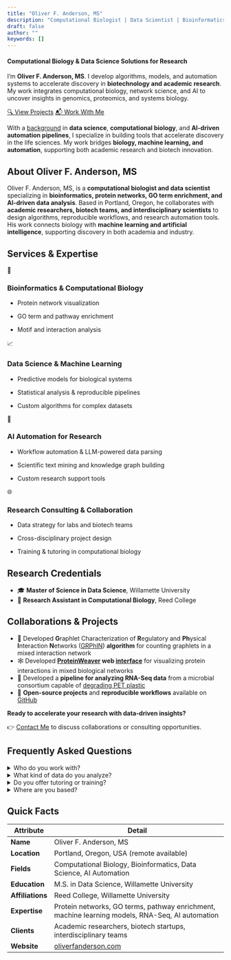 ```yaml
---
title: "Oliver F. Anderson, MS"
description: "Computational Biologist | Data Scientist | Bioinformatics Specialist"
draft: false
author: ""
keywords: []
---
```

<!-- Preload background image -->

<link rel="preload" href="/images/home-background.jpg" as="image"/> <link rel="stylesheet" type="text/css" href="css/styles.css">

<!-- ```{=html}
  <style>
body {
      background-image: url('/images/home-background.jpg');
      background-size: cover;
    }
  </style>
``` -->

#### **Computational Biology & Data Science Solutions for Research**
I’m **Oliver F. Anderson, MS**. I develop algorithms, models, and automation systems to accelerate discovery in **biotechnology and academic research**. My work integrates computational biology, network science, and AI to uncover insights in genomics, proteomics, and systems biology.

<div class="projects-button-container">
  <a href="./projects.qmd" class="btn projects-button"> 🔍 View Projects</a>
  <a href="./contact.qmd" class="btn projects-button"> 📬 Work With Me</a>
</div>


With a [background](about.qmd) in **data science**, **computational biology**, and **AI-driven automation pipelines**, I specialize in building tools that accelerate discovery in the life sciences. My work bridges **biology, machine learning, and automation**, supporting both academic research and biotech innovation.

## About Oliver F. Anderson, MS
::: {.about-geo}
Oliver F. Anderson, MS, is a **computational biologist and data scientist** specializing in **bioinformatics, protein networks, GO term enrichment, and AI-driven data analysis**. Based in Portland, Oregon, he collaborates with **academic researchers, biotech teams, and interdisciplinary scientists** to design algorithms, reproducible workflows, and research automation tools. His work connects biology with **machine learning and artificial intelligence**, supporting discovery in both academia and industry.
:::


## Services & Expertise {#services-expertise}
::::: services-grid
:::: service-card

::: service-icon
🔬
:::

### Bioinformatics & Computational Biology
- Protein network visualization

- GO term and pathway enrichment

- Motif and interaction analysis
::::

:::: service-card
::: service-icon
📈
:::

### Data Science & Machine Learning
- Predictive models for biological systems

- Statistical analysis & reproducible pipelines

- Custom algorithms for complex datasets
::::

:::: service-card
::: service-icon
🔧
:::

### AI Automation for Research
- Workflow automation & LLM-powered data parsing

- Scientific text mining and knowledge graph building

- Custom research support tools
::::

:::: service-card
::: service-icon
🌐
:::

### Research Consulting & Collaboration
- Data strategy for labs and biotech teams

- Cross-disciplinary project design

- Training & tutoring in computational biology
::::
:::::


## Research Credentials
- 🎓  **Master of Science in Data Science**, Willamette University
- 🧬  **Research Assistant in Computational Biology**, Reed College

## Collaborations & Projects
- 🔗  Developed **G**raphlet Characterization of **R**egulatory and **Ph**ysical **I**nteraction **N**etworks ([GRPhIN](https://doi.org/10.1093/bioadv/vbaf176)) **algorithm** for counting graphlets in a mixed interaction network
- 🕸  Developed **[ProteinWeaver](https://doi.org/10.1101/2024.10.24.620032) web [interface](https://proteinweaver.reedcompbio.org/)** for visualizing protein interactions in mixed biological networks
- 🦠  Developed a **pipeline for analyzing RNA-Seq data** from a microbial consortium capable of [degrading PET plastic](https://doi.org/10.3390/ijms23105612)
- 📂  **Open-source projects** and **reproducible workflows** available on [GitHub](https://github.com/oliverfanderson)

**Ready to accelerate your research with data-driven insights?**

👉 [Contact Me](contact.qmd) to discuss collaborations or consulting opportunities.


## Frequently Asked Questions
<div>
  <details>
    <summary>
      <span class="faq-question">Who do you work with?</span>
    </summary>
    <p class="faq-answer">
    I specialize in **computational biology projects**, collaborating with **academic researchers**, **biotech startups**, and **interdisciplinary teams** in the life sciences. I also work with **small business owners**, **content creators**, and **marketers** to develop **AI-driven automation pipelines** and **custom support tools** across both **academic** and **commercial settings**.
    </p>
  </details>
  <details>
    <summary>
      <span class="faq-question">What kind of data do you analyze?</span>
    </summary>
    <p class="faq-answer">
    As a **computational biology researcher**, I work with **protein networks**, **genomic data (RNA-Seq)**, **GO term annotations**, and **large biological datasets** requiring advanced computational methods for analysis. I also develop **custom algorithms and tools** to analyze and interpret these data. I work at **all stages of the research process**, from **data collection** to **analysis** and **interpretation**. See the [Services & Expertise](#services-expertise) section for more details.
    </p>
  </details>
  <details>
    <summary>
      <span class="faq-question">Do you offer tutoring or training?</span>
    </summary>
    <p class="faq-answer">
    Yes! I provide **mentorship** and **consulting** in **computational biology**, **bioinformatics**, and **data science** methods for **students** and **research groups**. I also offer training in **AI-driven automation pipelines**, scientific **text mining**, and **algorithm development**.
    </p>
  </details>
  <details>
    <summary>
      <span class="faq-question">Where are you based?</span>
    </summary>
    <p class="faq-answer">
    I am based in **Portland, Oregon**, and available for **remote collaborations worldwide**.
    </p>
  </details>
</div>

## Quick Facts
::: quick-facts
| Attribute        | Detail                                                                 |
|------------------|------------------------------------------------------------------------|
| **Name**         | Oliver F. Anderson, MS                                               |
| **Location**     | Portland, Oregon, USA (remote available)                               |
| **Fields**       | Computational Biology, Bioinformatics, Data Science, AI Automation     |
| **Education**    | M.S. in Data Science, Willamette University                            |
| **Affiliations** | Reed College, Willamette University                                     |
| **Expertise**    | Protein networks, GO terms, pathway enrichment, machine learning models, RNA-Seq, AI automation|
| **Clients**      | Academic researchers, biotech startups, interdisciplinary teams        |
| **Website**      | [oliverfanderson.com](https://oliverfanderson.com)                               |
:::

<!-- <a href="https://www.pexels.com/photo/aerial-shot-of-mountain-1731427/" target="_blank" class="small-link">Photo by Xue Guangjian</a> -->